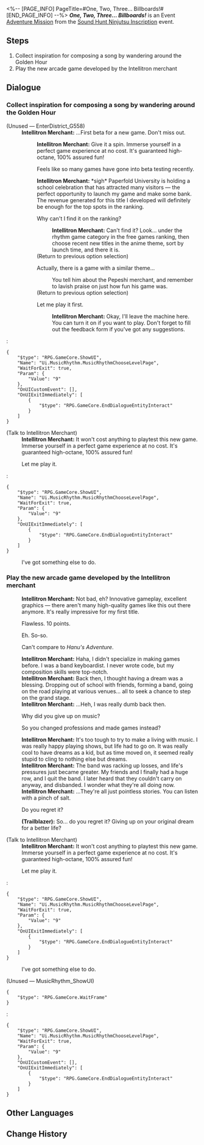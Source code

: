 <%-- [PAGE_INFO]
PageTitle=#One, Two, Three... Billboards!#
[END_PAGE_INFO] --%>
{{Stub|Dialogue.}}
{{Mission Infobox
|id            = 8026118
|title         = 
|image         = <!--Mission One, Two, Three... Billboards!.png-->
|type          = Adventure
|event_name    = Sound Hunt Ninjutsu Inscription
|chapter       = Sound Hunt Ninjutsu Inscription
|requirements  = {{subst:void|<!--Unknown: {"Type":"Manual"}-->}}
|summary       = <!--official mission summary from Fate's Atlas-->
|characters    = Intellitron Merchant; Trailblazer
|startLocation = [[Penacony]] - [[Golden Hour]]
|world         = Penacony
|area          = Golden Hour
|prev          = 
|next          = 
|rewards       = Credit*5,000
}}
'''''One, Two, Three... Billboards!''''' is an Event [[Adventure Mission]] from the [[Sound Hunt Ninjutsu Inscription]] event.

==Steps==
# Collect inspiration for composing a song by wandering around the Golden Hour
# Play the new arcade game developed by the Intellitron merchant

<!--
==Gameplay Notes==

--><!--
==Trial Character==

-->
==Dialogue==
{{Stub Dialogue}}
===Collect inspiration for composing a song by wandering around the Golden Hour{{subst:void|<!--802611801-->}}===
{{Mission Description|type=adventure|location=Golden Hour|You've become the manager of the music party's performing band, and now your band needs to complete 3 performances on the stage in the middle of the campus.<br />Wander around the Golden Hour to help Rappa collect inspiration for composing.}}
{{Dialogue Start}}

;(Unused &mdash; EnterDistrict_G558)
:'''Intellitron Merchant:''' ...First beta for a new game. Don't miss out.
::'''Intellitron Merchant:''' Give it a spin. Immerse yourself in a perfect game experience at no cost. It's guaranteed high-octane, 100% assured fun!
::{{DIcon|Arrow}} Feels like so many games have gone into beta testing recently.
::'''Intellitron Merchant:''' *sigh* Paperfold University is holding a school celebration that has attracted many visitors &mdash; the perfect opportunity to launch my game and make some bank. The revenue generated for this title I developed will definitely be enough for the top spots in the ranking.
::{{tx}}
::{{DIcon|Talk}} Why can't I find it on the ranking?
:::'''Intellitron Merchant:''' Can't find it? Look... under the rhythm game category in the free games ranking, then choose recent new titles in the anime theme, sort by launch time, and there it is.
:::{{tx}}
::;(Return to previous option selection)
::{{DIcon|Talk}} Actually, there is a game with a similar theme...
:::You tell him about the Pepeshi merchant, and remember to lavish praise on just how fun his game was.
:::{{tx}}
::;(Return to previous option selection)
::{{DIcon|Arrow}} Let me play it first.
:::'''Intellitron Merchant:''' Okay, I'll leave the machine here. You can turn it on if you want to play. Don't forget to fill out the feedback form if you've got any suggestions.
:::{{tx}}
:<pre>{
	"$type": "RPG.GameCore.ShowUI",
	"Name": "Ui.MusicRhythm.MusicRhythmChooseLevelPage",
	"WaitForExit": true,
	"Param": {
		"Value": "9"
	},
	"OnUICustomEvent": [],
	"OnUIExitImmediately": [
		{
			"$type": "RPG.GameCore.EndDialogueEntityInteract"
		}
	]
}</pre>


;(Talk to Intellitron Merchant)
:'''Intellitron Merchant:''' It won't cost anything to playtest this new game. Immerse yourself in a perfect game experience at no cost. It's guaranteed high-octane, 100% assured fun!
:{{DIcon|Travel Log}} Let me play it.
:<pre>{
	"$type": "RPG.GameCore.ShowUI",
	"Name": "Ui.MusicRhythm.MusicRhythmChooseLevelPage",
	"WaitForExit": true,
	"Param": {
		"Value": "9"
	},
	"OnUIExitImmediately": [
		{
			"$type": "RPG.GameCore.EndDialogueEntityInteract"
		}
	]
}</pre>
:{{DIcon|Exit}} I've got something else to do.
{{Dialogue End}}

===Play the new arcade game developed by the Intellitron merchant{{subst:void|<!--802611804-->}}===
{{Mission Description|type=adventure|location=Golden Hour|update|You've become the manager of the music party's performing band, and now your band needs to complete 3 performances on the stage in the middle of the campus.<br />Obtain a record of the billboard's beats. Help Rappa collect inspiration to help with composing.}}
{{Dialogue Start}}
:{{tx}}
:'''Intellitron Merchant:''' Not bad, eh? Innovative gameplay, excellent graphics &mdash; there aren't many high-quality games like this out there anymore. It's really impressive for my first title.
:{{DIcon|Arrow}} Flawless. 10 points.
:{{DIcon|Arrow}} Eh. So-so.
:{{DIcon|Arrow}} Can't compare to ''Hanu's Adventure''.
:'''Intellitron Merchant:''' Haha, I didn't specialize in making games before. I was a band keyboardist. I never wrote code, but my composition skills were top-notch.
:'''Intellitron Merchant:''' Back then, I thought having a dream was a blessing. Dropping out of school with friends, forming a band, going on the road playing at various venues... all to seek a chance to step on the grand stage.
:'''Intellitron Merchant:''' ...Heh, I was really dumb back then.
:{{DIcon|Arrow}} Why did you give up on music?
:{{DIcon|Arrow}} So you changed professions and made games instead?
:'''Intellitron Merchant:''' It's too tough to try to make a living with music. I was really happy playing shows, but life had to go on. It was really cool to have dreams as a kid, but as time moved on, it seemed really stupid to cling to nothing else but dreams.
:'''Intellitron Merchant:''' The band was racking up losses, and life's pressures just became greater. My friends and I finally had a huge row, and I quit the band. I later heard that they couldn't carry on anyway, and disbanded. I wonder what they're all doing now.
:'''Intellitron Merchant:''' ...They're all just pointless stories. You can listen with a pinch of salt.
:{{DIcon|Arrow}} Do you regret it?
:'''(Trailblazer):''' So... do you regret it? Giving up on your original dream for a better life?
:{{tx}}
:{{tx}}

;(Talk to Intellitron Merchant)
:'''Intellitron Merchant:''' It won't cost anything to playtest this new game. Immerse yourself in a perfect game experience at no cost. It's guaranteed high-octane, 100% assured fun!
:{{DIcon|Travel Log}} Let me play it.
:<pre>{
	"$type": "RPG.GameCore.ShowUI",
	"Name": "Ui.MusicRhythm.MusicRhythmChooseLevelPage",
	"WaitForExit": true,
	"Param": {
		"Value": "9"
	},
	"OnUIExitImmediately": [
		{
			"$type": "RPG.GameCore.EndDialogueEntityInteract"
		}
	]
}</pre>
:{{DIcon|Exit}} I've got something else to do.

;(Unused &mdash; MusicRhythm_ShowUI)
<pre>{
	"$type": "RPG.GameCore.WaitFrame"
}</pre>
:<pre>{
	"$type": "RPG.GameCore.ShowUI",
	"Name": "Ui.MusicRhythm.MusicRhythmChooseLevelPage",
	"WaitForExit": true,
	"Param": {
		"Value": "9"
	},
	"OnUICustomEvent": [],
	"OnUIExitImmediately": [
		{
			"$type": "RPG.GameCore.EndDialogueEntityInteract"
		}
	]
}</pre>
{{Dialogue End}}

==Other Languages==
{{Other Languages
|en   = One, Two, Three... Billboards!
|zhs  = 一、二、三…广告牌！
|zht  = 一、二、三……看板！
|ja   = 看板さんが転んだ
|ko   = 1, 2, 3… 광고판!
|es   = Un, dos, tres... ¡Anuncio!
|fr   = Un, deux, trois... Panneau&nbsp;!
|ru   = Раз, два, три... Рекламные щиты!
|th   = หนึ่ง สอง สาม...ป้ายโฆษณา!
|vi   = 1, 2, 3... Bảng Quảng Cáo!
|de   = Eins, zwei, drei ... Werbetafel!
|id   = Satu, Dua, Tiga ... Papan Iklan!
|pt   = Um, Dois, Três... Painéis Publicitários!
}}

==Change History==
{{Change History|2.6}}
